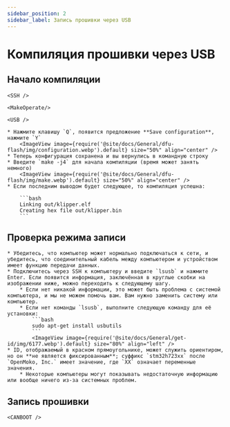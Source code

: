 ```yaml
---
sidebar_position: 2
sidebar_label: Запись прошивки через USB
---
```




# Компиляция прошивки через USB

## Начало компиляции

    <SSH />

    <MakeOperate/>

    <USB />

    * Нажмите клавишу `Q`, появится предложение **Save configuration**, нажмите `Y`
        <ImageView image={require('@site/docs/General/dfu-flash/img/configuration.webp').default} size="50%" align="center" />
    * Теперь конфигурация сохранена и вы вернулись в командную строку
    * Введите `make -j4` для начала компиляции (время может занять немного)
        <ImageView image={require('@site/docs/General/dfu-flash/img/make.webp').default} size="50%" align="center" />
    * Если последним выводом будет следующее, то компиляция успешна:

        ```bash
        Linking out/klipper.elf
        Creating hex file out/klipper.bin
        ```

## Проверка режима записи

    * Убедитесь, что компьютер может нормально подключаться к сети, и убедитесь, что соединительный кабель между компьютером и устройством имеет функцию передачи данных.
    * Подключитесь через SSH к компьютеру и введите `lsusb` и нажмите Enter. Если появится информация, заключённая в круглые скобки на изображении ниже, можно переходить к следующему шагу.
        * Если нет никакой информации, это может быть проблема с системой компьютера, и мы не можем помочь вам. Вам нужно заменить систему или компьютер.
        * Если нет команды `lsusb`, выполните следующую команду для её установки:
            ```bash
            sudo apt-get install usbutils
            ```
            <ImageView image={require('@site/docs/General/get-id/img/6177.webp').default} size="80%" align="left" /> 
    * ID, отображаемый в красном прямоугольнике, может служить ориентиром, но он **не является фиксированным**; суффикс `stm32h723xx` после `OpenMoko, Inc.` имеет значение, где `XX` означает переменные значения.
        * Некоторые компьютеры могут показывать недостаточную информацию или вообще ничего из-за системных проблем.

## Запись прошивки
    
    <CANBOOT />
